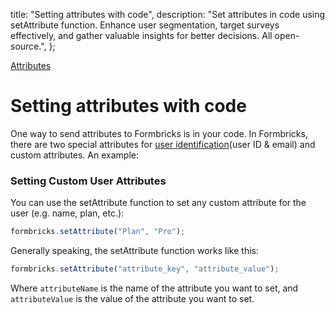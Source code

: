   title: "Setting attributes with code",
  description:
    "Set attributes in code using setAttribute function. Enhance user segmentation, target surveys effectively, and gather valuable insights for better decisions. All open-source.",
};

[Attributes]()

# Setting attributes with code

One way to send attributes to Formbricks is in your code. In Formbricks, there are two special attributes for [user identification](/docs/attributes/identify-users)(user ID & email) and custom attributes. An example:

### Setting Custom User Attributes

You can use the setAttribute function to set any custom attribute for the user (e.g. name, plan, etc.):

```javascript
formbricks.setAttribute("Plan", "Pro");
```

Generally speaking, the setAttribute function works like this:

```javascript
formbricks.setAttribute("attribute_key", "attribute_value");
```

Where `attributeName` is the name of the attribute you want to set, and `attributeValue` is the value of the attribute you want to set.
